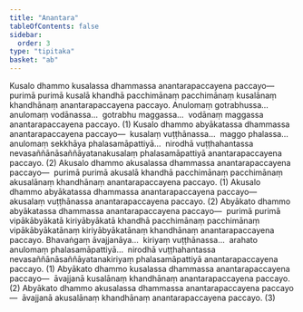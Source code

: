 ```yaml
---
title: "Anantara"
tableOfContents: false
sidebar:
  order: 3
type: "tipitaka"
basket: "ab"
---
```



<DynamicBreadcrumb />

<Division number="281">

<Paragraph number="854">
Kusalo dhammo kusalassa dhammassa anantarapaccayena paccayo—  purimā purimā kusalā khandhā pacchimānaṃ pacchimānaṃ kusalānaṃ khandhānaṃ anantarapaccayena paccayo. Anulomaṃ gotrabhussa…  anulomaṃ vodānassa…  gotrabhu maggassa…  vodānaṃ maggassa anantarapaccayena paccayo. (1)
</Paragraph>

<Paragraph number="855">
Kusalo dhammo abyākatassa dhammassa anantarapaccayena paccayo—  kusalaṃ vuṭṭhānassa…  maggo phalassa…  anulomaṃ sekkhāya phalasamāpattiyā…  nirodhā vuṭṭhahantassa nevasaññānāsaññāyatanakusalaṃ phalasamāpattiyā anantarapaccayena paccayo. (2)
</Paragraph>

<Paragraph number="856">
Akusalo dhammo akusalassa dhammassa anantarapaccayena paccayo—  purimā purimā akusalā khandhā pacchimānaṃ pacchimānaṃ akusalānaṃ khandhānaṃ anantarapaccayena paccayo. (1)
</Paragraph>

<Paragraph number="857">
Akusalo dhammo abyākatassa dhammassa anantarapaccayena paccayo—  akusalaṃ vuṭṭhānassa anantarapaccayena paccayo. (2)
</Paragraph>

<Paragraph number="858">
Abyākato dhammo abyākatassa dhammassa anantarapaccayena paccayo—  purimā purimā vipākābyākatā kiriyābyākatā khandhā pacchimānaṃ pacchimānaṃ vipākābyākatānaṃ kiriyābyākatānaṃ khandhānaṃ anantarapaccayena paccayo. Bhavaṅgaṃ āvajjanāya…  kiriyaṃ vuṭṭhānassa…  arahato anulomaṃ phalasamāpattiyā…  nirodhā vuṭṭhahantassa nevasaññānāsaññāyatanakiriyaṃ phalasamāpattiyā anantarapaccayena paccayo. (1)
</Paragraph>

<Paragraph number="859">
Abyākato dhammo kusalassa dhammassa anantarapaccayena paccayo—  āvajjanā kusalānaṃ khandhānaṃ anantarapaccayena paccayo. (2)
</Paragraph>

<Paragraph number="860">
Abyākato dhammo akusalassa dhammassa anantarapaccayena paccayo—  āvajjanā akusalānaṃ khandhānaṃ anantarapaccayena paccayo. (3)
</Paragraph>
</Division>